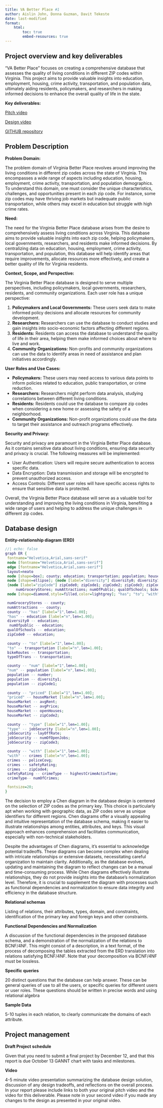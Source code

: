 ```yaml
---
title: VA Better Place #1
author: Aislin John, Donna Guzman, Davit Tekeste 
date: last-modified
format:
    html:
        toc: true
        embed-resources: true
---
```


## Project overview and key deliverables
"VA Better Place" focuses on creating a comprehensive database that assesses the quality of living conditions in different ZIP codes within Virginia. This project aims to provide valuable insights into education, employment, housing, crime activity, transportation, and population data, ultimately aiding residents, policymakers, and researchers in making informed decisions to enhance the overall quality of life in the state.

**Key deliverables:**

[Pitch video](url)

[Design video](url)

[GITHUB repository](url)


## Problem Description 

**Problem Domain:**

The problem domain of Virginia Better Place revolves around improving the living conditions in different zip codes across the state of Virginia. This encompasses a wide range of aspects including education, housing, employment, crime activity, transportation, and population demographics. To understand this domain, one must consider the unique characteristics, challenges, and opportunities present in each zip code. For instance, some zip codes may have thriving job markets but inadequate public transportation, while others may excel in education but struggle with high crime rates.

**Need:**

The need for the Virginia Better Place database arises from the desire to comprehensively assess living conditions across Virginia. This database aims to provide valuable insights into each zip code, helping policymakers, local governments, researchers, and residents make informed decisions. By centralizing data on education, housing, employment, crime activity, transportation, and population, this database will help identify areas that require improvements, allocate resources more effectively, and create a better quality of life for Virginia residents.

**Context, Scope, and Perspective:**

The Virginia Better Place database is designed to serve multiple perspectives, including policymakers, local governments, researchers, residents, and community organizations. Each user role has a unique perspective:

1. **Policymakers and Local Governments:** These users seek data to make informed policy decisions and allocate resources for community development.
2. **Researchers:** Researchers can use the database to conduct studies and gain insights into socio-economic factors affecting different regions.
3. **Residents:** Residents can access the database to understand the quality of life in their area, helping them make informed choices about where to live and work.
4. **Community Organizations:** Non-profits and community organizations can use the data to identify areas in need of assistance and plan initiatives accordingly.

**User Roles and Use Cases:**

- **Policymakers:** These users may need access to various data points to inform policies related to education, public transportation, or crime reduction.
- **Researchers:** Researchers might perform data analysis, studying correlations between different living conditions.
- **Residents:** Residents could use the database to compare zip codes when considering a new home or assessing the safety of a neighborhood.
- **Community Organizations:** Non-profit organizations could use the data to target their assistance and outreach programs effectively.

**Security and Privacy:**

Security and privacy are paramount in the Virginia Better Place database. As it contains sensitive data about living conditions, ensuring data security and privacy is crucial. The following measures will be implemented:

- User Authentication: Users will require secure authentication to access specific data.
- Data Encryption: Data transmission and storage will be encrypted to prevent unauthorized access.
- Access Controls: Different user roles will have specific access rights to ensure that sensitive data is protected.

Overall, the Virginia Better Place database will serve as a valuable tool for understanding and improving the living conditions in Virginia, benefiting a wide range of users and helping to address the unique challenges in different zip codes.




## Database design
**Entity-relationship diagram (ERD)**

   ```dot
//| echo: false
graph ER {
	fontname="Helvetica,Arial,sans-serif"
	node [fontname="Helvetica,Arial,sans-serif"]
	edge [fontname="Helvetica,Arial,sans-serif"]
	layout=neato
	node [shape=box]; county; education; transportation; population; houseMarket; jobSecurity; crimes;
	node [shape=ellipse]; {node [label="diversity"] diversity0; diversity1;}
    {node [label="zipCode"] zipCode0; zipCode1; zipCode2; zipCode3; zipCode4}
		numGroceryStores; numAttractions; numOfPublic; qualOfSchools; bikeRoutes; typeOfTrans; number; avgRent; avgPrice; openHouses; layOffRate; numOfOpenJobs; policeCovg; safetyRating; highestCrimeActivTIme; crimeType; numOfCrimes;
	node [shape=diamond,style=filled,color=lightgrey]; "has"; "to"; "with"; "num"; "priced"; "type";

	numGroceryStores -- county;
    numAttractions -- county;
    county -- "has" [label="1",len=1.00];
    "has" -- education [label="n",len=1.00];
    diversity0 -- education;
     numOfpublic -- education;
    qualOfSchools -- education;
    zipCode0 -- education;
    
    county -- "to" [label="1",len=1.00];
    "to" -- transportation [label="n",len=1.00];
    bikeRoutes -- transportation;
    typeOfTrans -- transportation;

    county -- "num" [label="1",len=1.00];
    "num" -- population [label="n",len=1.00];
    population -- number;
    population -- diversity1;
    population -- zipCode1;
    
    county -- "priced" [label="1",len=1.00];
    "priced" -- houseMarket [label="n",len=1.00];
    houseMarket -- avgRent;
    houseMarket -- avgPrice;
    houseMarket -- openHouses;
    houseMarket -- zipCode2;
    
    county -- "type" [label="1",len=1.00];
    "type" -- jobSecurity [label="n",len=1.00];
    jobSecurity --layOffRate;
    jobSecurity -- numOfOpenJobs;
    jobSecurity -- zipCode3;

    county -- "with" [label="1",len=1.00];
    "with" -- crimes [label="n",len=1.00];
    crimes -- policeCovg;
    crimes -- safetyRating;
    crimes -- zipCode4;
    safetyRating -- crimeType -- highestCrimeActivTime; 
    crimeType-- numOfCrimes;

	fontsize=20;
}
```


The decision to employ a Chen diagram in the database design is centered on the selection of ZIP codes as the primary key. This choice is particularly apt when working with geographic data, as ZIP codes serve as unique identifiers for different regions. Chen diagrams offer a visually appealing and intuitive representation of the database schema, making it easier to illustrate relationships among entities, attributes, and keys. This visual approach enhances comprehension and facilitates communication, especially with non-technical stakeholders.

Despite the advantages of Chen diagrams, it's essential to acknowledge potential tradeoffs. These diagrams can become complex when dealing with intricate relationships or extensive datasets, necessitating careful organization to maintain clarity. Additionally, as the database evolves, updating and maintaining the diagram to reflect changes can be a manual and time-consuming process. While Chen diagrams effectively illustrate relationships, they do not provide insights into the database's normalization level. Therefore, it is crucial to supplement the diagram with processes such as functional dependencies and normalization to ensure data integrity and efficiency in the database structure.



**Relational schemas**

 Listing of relations, their attributes, types, domain, and constraints, identification of the primary key and foreign keys and other constraints.

**Functional Dependencies and Normalization**

 A discussion of the functional dependencies in the proposed database schema, and a demonstration of the  normalization of the relations to BCNF/4NF. This might consist of a description, in a text format, of the process of decomposing the tables extracted from the ERD translation into relations satisfying BCNF/4NF. Note that your decomposition via BCNF/4NF must be lossless.

**Specific queries**

20 distinct questions that the database can help answer. These can be general queries of use to all the users, or specific queries for different users or user roles. These questions should be written in precise words and using relational algebra

**Sample Data**

5-10 tuples in each relation, to clearly communicate the domains of each attribute.


## Project management
**Draft Project schedule**

Given that you need to submit a final project by December 12, and that this report is due October 13
GANNT chart with tasks and milestones.

**Video**

4-5 minute video presentation summarizing the database design solution, discussion of any design tradeoffs, and reflections on the overall process. In your report please include links to both your original pitch video and the video for this deliverable.  Please note in your second video if you made any changes to the design as presented in your original video.



